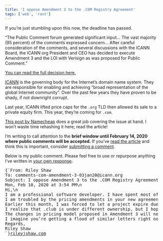 ```yaml
---
title: 'I oppose Amendment 3 to the .COM Registry Agreement'
tags: ['web', 'rant']
---
```



<BlogBanner type="update" date="2020-03-28">

If you’re just stumbling upon this now, the deadline has passed.

“The Public Comment forum generated significant input… The vast majority (95 percent) of the comments expressed concern… After careful consideration of the comments, and several discussions with the ICANN Board, the ICANN org President and CEO has decided to execute Amendment 3 and the LOI with Verisign as was proposed for Public Comment.”

[You can read the full decision here.](https://www.icann.org/sites/default/files/tlds/com/com-decision-document-27mar20-en.pdf)

</BlogBanner>

[ICANN](https://en.wikipedia.org/wiki/ICANN) is the governing body for the Internet’s domain name system. They are responsible for enabling and achieving “broad representation of the global Internet community”. Over the past few years they have proven to be shady, if not downright corrupt.

Last year, ICANN lifted price caps for the `.org` TLD then allowed its sale to a private equity firm. This year, they’re coming for `.com`.

[This post by Namecheap](https://www.namecheap.com/blog/icann-allows-com-price-increases-gets-more-money) does a great job covering the issue at hand. I won’t waste time rehashing it here; read the article!

I’m writing to call attention to the **brief window until February 14, 2020 where public comments will be accepted.** If you’ve [read the article](https://www.namecheap.com/blog/icann-allows-com-price-increases-gets-more-money) and think this is important, consider [submitting a comment](https://www.icann.org/public-comments/com-amendment-3-2020-01-03-en/mail_form).

Below is my public comment. Please feel free to use or repurpose anything I’ve written in [your own response](https://www.icann.org/public-comments/com-amendment-3-2020-01-03-en/mail_form).

<pre style={{whiteSpace: 'pre-wrap'}}>{`From: Riley Shaw <email redacted>
To: comments-com-amendment-3-03jan20@icann.org
Subject: I oppose Amendment 3 to the .COM Registry Agreement
Mon, Feb 10, 2020 at 3:54 PM\n
Hi,\n
I am a professional software developer. I have spent most of my career working for nonprofits and small businesses.\n
I am troubled by the pricing amendments in your new agreement with Verisign. The annual cost for .COM domain registrants is currently within reach for individuals, which is essential for the health and democracy of the Internet. With Amendment 3, Verisign will be able to price out individuals. This will have a direct and immediate negative impact on Internet users.\n
Earlier this month, I was forced to let a project expire due to an unexpected price increase. I was running the project for a small community completely out of my own pocket. I poured dozens of hours into the project and community. The domain, prompts.club, increased in cost between 2019 and 2020 from ~$10 / year to ~$450 / year. I was forced to let the project die.\n
I realize that .club is under different ownership, but I hope you can see the relevance.\n
The changes in pricing model proposed in Amendment 3 will negatively affect artists, independent developers, small businesses, and people using the Internet for anything other than profit generation. It will stifle creativity and access across the Internet.\n
I imagine you’re getting a flood of similar letters right now. Please consider the input of Internet users in this huge decision.\n
Regards,
Riley Shaw
`}<a href="/">rileyjshaw.com</a></pre>

